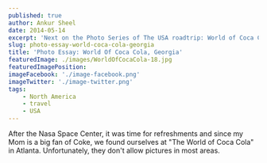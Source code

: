 ```yaml
---
published: true
author: Ankur Sheel
date: 2014-05-14
excerpt: 'Next on the Photo Series of The USA roadtrip: World of Coca Cola'
slug: photo-essay-world-coca-cola-georgia
title: 'Photo Essay: World Of Coca Cola, Georgia'
featuredImage: ./images/WorldOfCocaCola-18.jpg
featuredImagePosition:
imageFacebook: './image-facebook.png'
imageTwitter: './image-twitter.png'
tags:
    - North America
    - travel
    - USA
---
```


After the Nasa Space Center, it was time for refreshments and since my Mom is a big fan of Coke, we found ourselves at
"The World of Coca Cola" in Atlanta. Unfortunately, they don't allow pictures in most areas.

<ImageGallery relativeDirectory={props.path} />

